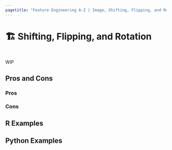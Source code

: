 ```yaml
---
pagetitle: "Feature Engineering A-Z | Image, Shifting, Flipping, and Rotation"
---
```


# 🏗️ Shifting, Flipping, and Rotation {#sec-image-shift-flip-rotate}

::: {style="visibility: hidden; height: 0px;"}
## Shifting, Flipping, and Rotation
:::

WIP

## Pros and Cons

### Pros

### Cons

## R Examples

## Python Examples

